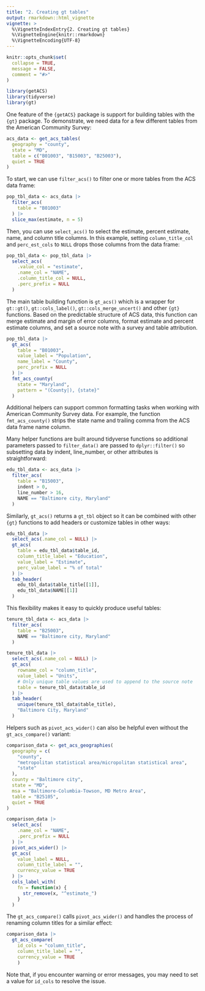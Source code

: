 ```yaml
---
title: "2. Creating gt tables"
output: rmarkdown::html_vignette
vignette: >
  %\VignetteIndexEntry{2. Creating gt tables}
  %\VignetteEngine{knitr::rmarkdown}
  %\VignetteEncoding{UTF-8}
---
```


```r
knitr::opts_chunk$set(
  collapse = TRUE,
  message = FALSE,
  comment = "#>"
)
```

```r
library(getACS)
library(tidyverse)
library(gt)
```

One feature of the `{getACS}` package is support for building tables with the `{gt}` package. To demonstrate, we need data for a few different tables from the American Community Survey:

```r
acs_data <- get_acs_tables(
  geography = "county",
  state = "MD",
  table = c("B01003", "B15003", "B25003"),
  quiet = TRUE
)
```

To start, we can use `filter_acs()` to filter one or more tables from the ACS data frame:

```r
pop_tbl_data <- acs_data |>
  filter_acs(
    table = "B01003"
  ) |>
  slice_max(estimate, n = 5)
```

Then, you can use `select_acs()` to select the estimate, percent estimate, name, and column title columns. In this example, setting `column_title_col` and `perc_est_cols` to `NULL` drops those columns from the data frame:

```r
pop_tbl_data <- pop_tbl_data |>
  select_acs(
    .value_col = "estimate",
    .name_col = "NAME",
    .column_title_col = NULL,
    .perc_prefix = NULL
  )
```

The main table building function is `gt_acs()` which is a wrapper for `gt::gt()`, `gt::cols_label()`, `gt::cols_merge_uncert()` and other `{gt}` functions. Based on the predictable structure of ACS data, this function can merge estimate and margin of error columns, format estimate and percent estimate columns, and set a source note with a survey and table attribution.

```r
pop_tbl_data |>
  gt_acs(
    table = "B01003",
    value_label = "Population",
    name_label = "County",
    perc_prefix = NULL
  ) |>
  fmt_acs_county(
    state = "Maryland",
    pattern = "(County|), {state}"
  )
```

Additional helpers can support common formatting tasks when working with American Community Survey data. For example, the function `fmt_acs_county()`  strips the state name and trailing comma from the ACS data frame name column.

Many helper functions are built around tidyverse functions so additional parameters passed to `filter_data()` are passed to `dplyr::filter()` so subsetting data by indent, line_number, or other attributes is straightforward:

```r
edu_tbl_data <- acs_data |>
  filter_acs(
    table = "B15003",
    indent > 0,
    line_number > 16,
    NAME == "Baltimore city, Maryland"
  )
```

Similarly, `gt_acs()` returns a `gt_tbl` object so it can be combined with other `{gt}` functions to add headers or customize tables in other ways:

```r
edu_tbl_data |>
  select_acs(.name_col = NULL) |>
  gt_acs(
    table = edu_tbl_data$table_id,
    column_title_label = "Education",
    value_label = "Estimate",
    perc_value_label = "% of total"
  ) |>
  tab_header(
    edu_tbl_data$table_title[[1]],
    edu_tbl_data$NAME[[1]]
  )
```

This flexibility makes it easy to quickly produce useful tables:

```r
tenure_tbl_data <- acs_data |>
  filter_acs(
    table = "B25003",
    NAME == "Baltimore city, Maryland"
  )

tenure_tbl_data |>
  select_acs(.name_col = NULL) |>
  gt_acs(
    rowname_col = "column_title",
    value_label = "Units",
    # Only unique table values are used to append to the source note
    table = tenure_tbl_data$table_id
  ) |>
  tab_header(
    unique(tenure_tbl_data$table_title),
    "Baltimore City, Maryland"
  )
```

Helpers such as `pivot_acs_wider()` can also be helpful even without the `gt_acs_compare()` variant:

```r
comparison_data <- get_acs_geographies(
  geography = c(
    "county",
    "metropolitan statistical area/micropolitan statistical area",
    "state"
  ),
  county = "Baltimore city",
  state = "MD",
  msa = "Baltimore-Columbia-Towson, MD Metro Area",
  table = "B25105",
  quiet = TRUE
)

comparison_data |>
  select_acs(
    .name_col = "NAME",
    .perc_prefix = NULL
  ) |>
  pivot_acs_wider() |>
  gt_acs(
    value_label = NULL,
    column_title_label = "",
    currency_value = TRUE
  ) |>
  cols_label_with(
    fn = function(x) {
      str_remove(x, "^estimate_")
    }
  )
```

The `gt_acs_compare()` calls `pivot_acs_wider()` and handles the process of renaming column titles for a similar effect:

```r
comparison_data |> 
  gt_acs_compare(
    id_cols = "column_title",
    column_title_label = "",
    currency_value = TRUE
    )
```

Note that, if you encounter warning or error messages, you may need to set a value for `id_cols` to resolve the issue.
